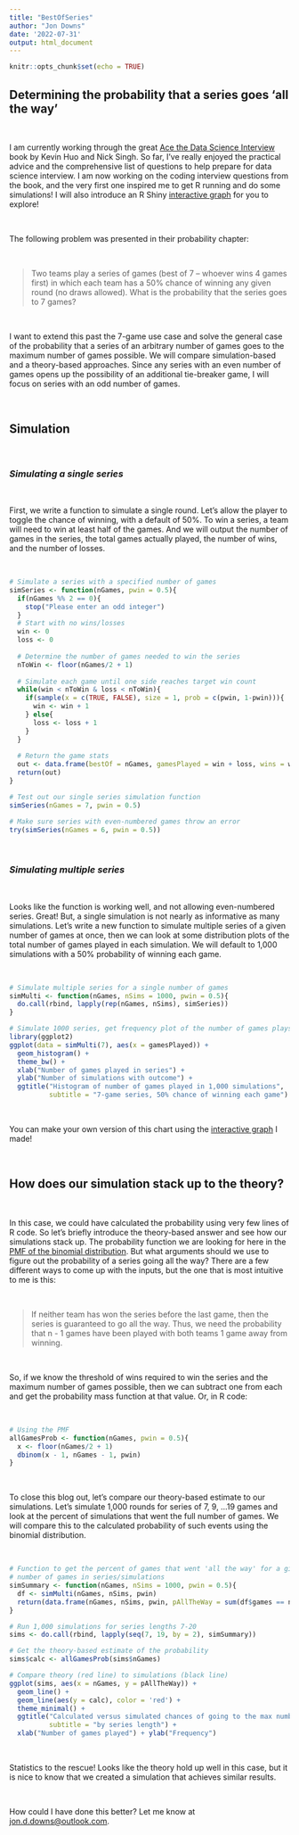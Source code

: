 ```yaml
---
title: "BestOfSeries"
author: "Jon Downs"
date: '2022-07-31'
output: html_document
---
```


```r
knitr::opts_chunk$set(echo = TRUE)
```

## **Determining the probability that a series goes 'all the way'**

<br />

I am currently working through the great [Ace the Data Science Interview](https://www.amazon.com/Ace-Data-Science-Interview-Questions/dp/0578973839/ref=asc_df_0578973839/?tag=hyprod-20&linkCode=df0&hvadid=532387267820&hvpos=&hvnetw=g&hvrand=13153489800728978484&hvpone=&hvptwo=&hvqmt=&hvdev=c&hvdvcmdl=&hvlocint=&hvlocphy=9033498&hvtargid=pla-1408441908462&psc=1) book by Kevin Huo and Nick Singh. So far, I've really enjoyed the practical advice and the comprehensive list of questions to help prepare for data science interview. I am now working on the coding interview questions from the book, and the very first one inspired me to get R running and do some simulations! I will also introduce an R Shiny [interactive graph](https://jon-downs.shinyapps.io/bestofsim/) for you to explore!

<br />

The following problem was presented in their probability chapter:

<br />

>  Two teams play a series of games (best of 7 -- whoever wins 4 games first) in which each team has a 50% chance of winning any given round (no draws allowed). What is the probability that the series goes to 7 games?

<br />

I want to extend this past the 7-game use case and solve the general case of the probability that a series of an arbitrary number of games goes to the maximum number of games possible. We will compare simulation-based and a theory-based approaches. Since any series with an even number of games opens up the possibility of an additional tie-breaker game, I will focus on series with an odd number of games.

<br />


## **Simulation**

<br />

### *Simulating a single series*

<br />

First, we write a function to simulate a single round. Let's allow the player to toggle the chance of winning, with a default of 50%. To win a series, a team will need to win at least half of the games. And we will output the number of games in the series, the total games actually played, the number of wins, and the number of losses.

<br />

```r

# Simulate a series with a specified number of games
simSeries <- function(nGames, pwin = 0.5){
  if(nGames %% 2 == 0){
    stop("Please enter an odd integer")
  }
  # Start with no wins/losses
  win <- 0
  loss <- 0
  
  # Determine the number of games needed to win the series
  nToWin <- floor(nGames/2 + 1)
 
  # Simulate each game until one side reaches target win count
  while(win < nToWin & loss < nToWin){
    if(sample(x = c(TRUE, FALSE), size = 1, prob = c(pwin, 1-pwin))){
      win <- win + 1
    } else{
      loss <- loss + 1
    }
  }
  
  # Return the game stats
  out <- data.frame(bestOf = nGames, gamesPlayed = win + loss, wins = win, losses = loss)
  return(out)
}

# Test out our single series simulation function
simSeries(nGames = 7, pwin = 0.5)

# Make sure series with even-numbered games throw an error
try(simSeries(nGames = 6, pwin = 0.5))
```

<br />

### *Simulating multiple series*

<br />

Looks like the function is working well, and not allowing even-numbered series. Great! But, a single simulation is not nearly as informative as many simulations. Let's write a new function to simulate multiple series of a given number of games at once, then we can look at some distribution plots of the total number of games played in each simulation. We will default to 1,000 simulations with a 50% probability of winning each game. 

<br />

```r

# Simulate multiple series for a single number of games
simMulti <- function(nGames, nSims = 1000, pwin = 0.5){
  do.call(rbind, lapply(rep(nGames, nSims), simSeries))
}

# Simulate 1000 series, get frequency plot of the number of games plays
library(ggplot2)
ggplot(data = simMulti(7), aes(x = gamesPlayed)) + 
  geom_histogram() + 
  theme_bw() +
  xlab("Number of games played in series") +
  ylab("Number of simulations with outcome") +
  ggtitle("Histogram of number of games played in 1,000 simulations",
          subtitle = "7-game series, 50% chance of winning each game")
```

<br />

You can make your own version of this chart using the [interactive graph](https://jon-downs.shinyapps.io/bestofsim/) I made!

<br />

## **How does our simulation stack up to the theory?**

<br />

In this case, we could have calculated the probability using very few lines of R code. So let's briefly introduce the theory-based answer and see how our simulations stack up. The probability function we are looking for here in the [PMF of the binomial distribution](https://en.wikipedia.org/wiki/Binomial_distribution). But what arguments should we use to figure out the probability of a series going all the way? There are a few different ways to come up with the inputs, but the one that is most intuitive to me is this:

<br />

> If neither team has won the series before the last game, then the series is guaranteed to go all the way. Thus, we need the probability that n - 1 games have been played with both teams 1 game away from winning.

<br />

So, if we know the threshold of wins required to win the series and the maximum number of games possible, then we can subtract one from each and get the probability mass function at that value. Or, in R code:

<br />

```r
# Using the PMF 
allGamesProb <- function(nGames, pwin = 0.5){
  x <- floor(nGames/2 + 1)
  dbinom(x - 1, nGames - 1, pwin)
}
```

<br />

To close this blog out, let's compare our theory-based estimate to our simulations. Let's simulate 1,000 rounds for series of 7, 9, ...19 games and look at the percent of simulations that went the full number of games. We will compare this to the calculated probability of such events using the binomial distribution.

<br />

```r
# Function to get the percent of games that went 'all the way' for a given
# number of games in series/simulations
simSummary <- function(nGames, nSims = 1000, pwin = 0.5){
  df <- simMulti(nGames, nSims, pwin)
  return(data.frame(nGames, nSims, pwin, pAllTheWay = sum(df$games == nGames)/nrow(df)))
}

# Run 1,000 simulations for series lengths 7-20
sims <- do.call(rbind, lapply(seq(7, 19, by = 2), simSummary))

# Get the theory-based estimate of the probability
sims$calc <- allGamesProb(sims$nGames)

# Compare theory (red line) to simulations (black line)
ggplot(sims, aes(x = nGames, y = pAllTheWay)) +
  geom_line() +
  geom_line(aes(y = calc), color = 'red') +
  theme_minimal() +
  ggtitle("Calculated versus simulated chances of going to the max number of games",
          subtitle = "by series length") +
  xlab("Number of games played") + ylab("Frequency")

```

<br />

Statistics to the rescue! Looks like the theory hold up well in this case, but it is nice to know that we created a simulation that achieves similar results.

<br />

How could I have done this better? Let me know at [jon.d.downs@outlook.com](jon.d.downs@outlook.com).
